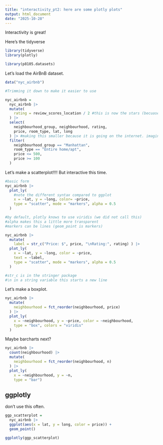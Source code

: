 ```yaml
---
title: "interactivity_pt2: here are some plotly plots"
output: html_document
date: "2025-10-28"
---
```


Interactivity is great!

Here's the tidyverse

```r
library(tidyverse)
library(plotly)

library(p8105.datasets)
```


Let's load the AirBnB dataset.

```r
data("nyc_airbnb")

#Trimming it down to make it easier to use

nyc_airbnb = 
  nyc_airbnb |> 
  mutate(
    rating = review_scores_location / 2 #this is now the stars (becuase it was stars*2)
  ) |> 
  select(
    neighbourhood_group, neighbourhood, rating,
    price, room_type, lat, long
  ) |> #making this smaller because it is going on the internet. imagine everytime you went online to see this plot that you needed to import a HUGE dataset
  filter(
    neighbourhood_group == "Manhattan",
    room_type == "Entire home/apt",
    price <= 500,
    price >= 100
  )
```


Let's make a scatterplot!!!! But interactive this time.

```r
#basic form
nyc_airbnb |> 
  plot_ly( 
    #note the different syntax compared to ggplot
    x = ~lat, y = ~long, color= ~price,
    type = "scatter", mode = "markers", alpha = 0.5
  )

#by default, plotly knows to use viridis (we did not call this)
#alpha makes this a little more transparent
#markers can be lines (geom_point is markers)

nyc_airbnb |> 
  mutate(
    label = str_c("Price: $", price, "\nRating:", rating) ) |> 
  plot_ly(
    x = ~lat, y = ~long, color = ~price,
    text = ~label, 
    type = "scatter", mode = "markers", alpha = 0.5
  )

#str_c is in the stringer package
#\n in a string variable this starts a new line


```


Let's make a boxplot.

```r
nyc_airbnb |> 
  mutate(
    neighbourhood = fct_reorder(neighbourhood, price)
  ) |> 
  plot_ly(
    x = ~neighbourhood, y = ~price, color = ~neighbourhood,
    type = "box", colors = "viridis"
  )
```


Maybe barcharts next?

```r
nyc_airbnb |> 
  count(neighbourhood) |> 
  mutate(
    neighbourhood = fct_reorder(neighbourhood, n)
  ) |> 
  plot_ly(
    x = ~neighbourhood, y = ~n,
    type = "bar")
```

## ggplotly

don't use this often.

```r
ggp_scatterplot = 
  nyc_airbnb |> 
  ggplot(aes(x = lat, y = long, color = price)) + 
  geom_point()

ggplotly(ggp_scatterplot)
```





























































